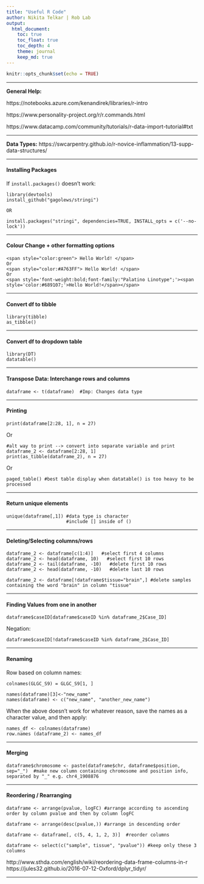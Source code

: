 ```yaml
---
title: "Useful R Code"
author: Nikita Telkar | Rob Lab
output:
  html_document:
    toc: true
    toc_float: true
    toc_depth: 4
    theme: journal
    keep_md: true
---
```


```r
knitr::opts_chunk$set(echo = TRUE)
```  

***  

**General Help:**  

https://notebooks.azure.com/kenandirek/libraries/r-intro

https://www.personality-project.org/r/r.commands.html

https://www.datacamp.com/community/tutorials/r-data-import-tutorial#txt
  
  
***
**Data Types:** https://swcarpentry.github.io/r-novice-inflammation/13-supp-data-structures/

*** 

#### **Installing Packages**
If `install.packages()` doesn't work:


```
library(devtools)
install_github("gagolews/stringi")

OR

install.packages("stringi", dependencies=TRUE, INSTALL_opts = c('--no-lock'))

```

*** 

#### **Colour Change + other formatting options**
``` 
<span style="color:green"> Hello World! </span>  
Or  
<span style="color:#A763FF"> Hello World! </span>
Or
<span style='font-weight:bold;font-family:"Palatino Linotype";'><span style='color:#689107;'>Hello World!</span></span>
```

***
#### **Convert df to tibble**
```
library(tibble)
as_tibble()
```

***
#### **Convert df to dropdown table**  
```
library(DT)
datatable()
```
***

#### **Transpose Data: Interchange rows and columns**  
```
dataframe <- t(dataframe)  #Imp: Changes data type
```
***


#### **Printing**
```
print(dataframe[2:28, 1], n = 27)
```  
  Or  
```
#alt way to print --> convert into separate variable and print
dataframe_2 <- dataframe[2:28, 1]       
print(as_tibble(dataframe_2), n = 27)
```  
Or  
```
paged_table() #best table display when datatable() is too heavy to be processed
```


***

#### **Return unique elements**  
```
unique(dataframe[,1]) #data type is character  
                      #include [] inside of ()
```
***

#### **Deleting/Selecting columns/rows**  
```
dataframe_2 <- dataframe[c(1:4)]   #select first 4 columns
dataframe_2 <- head(dataframe, 10)   #select first 10 rows
dataframe_2 <- tail(dataframe, -10)   #delete first 10 rows
dataframe_2 <- head(dataframe, -10)   #delete last 10 rows

dataframe_2 <- dataframe[!dataframe$tissue="brain",] #delete samples containing the word "brain" in column "tissue"

```
***

#### **Finding Values from one in another**  

```
dataframe$caseID[dataframe$caseID %in% dataframe_2$Case_ID]
``` 

Negation:
```
dataframe$caseID[!dataframe$caseID %in% dataframe_2$Case_ID]

```
***

#### **Renaming**  

Row based on column names:  
```
colnames(GLGC_S9) = GLGC_S9[1, ]  

names(dataframe)[3]<-"new_name"
names(dataframe) <- c("new_name", "another_new_name")  

```

When the above doesn't work for whatever reason, save the names as a character value, and then apply:  

```
names_df <- colnames(dataframe)
row.names (dataframe_2) <- names_df
```  

***

#### **Merging**  

```
dataframe$chromosome <- paste(dataframe$chr, dataframe$position, sep="_")  #make new column containing chromosome and position info, separated by "_" e.g. chr4_1908876
```  

***

#### **Reordering / Rearranging**  

```
dataframe <- arrange(pvalue, logFC) #arrange according to ascending order by column pvalue and then by column logFC  

dataframe <- arrange(desc(pvalue,)) #arrange in descending order  

dataframe <- dataframe[, c(5, 4, 1, 2, 3)]  #reorder columns

dataframe <- select(c("sample", tissue", "pvalue")) #keep only these 3 columns  
```
http://www.sthda.com/english/wiki/reordering-data-frame-columns-in-r  
https://jules32.github.io/2016-07-12-Oxford/dplyr_tidyr/   


***

